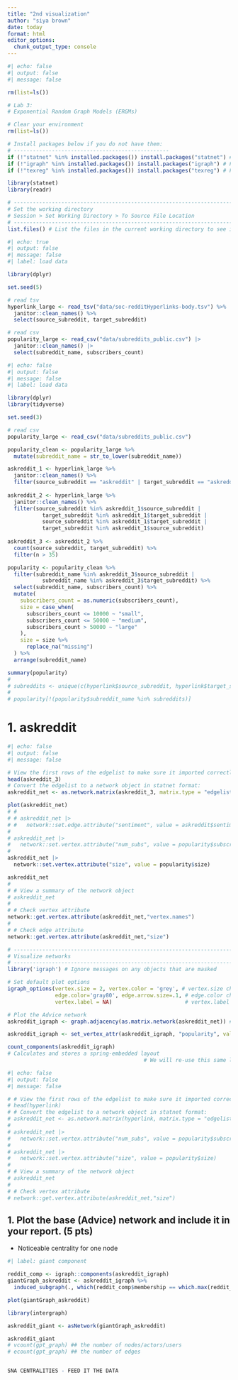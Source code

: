 ```yaml
---
title: "2nd visualization"
author: "siya brown"
date: today 
format: html
editor_options: 
  chunk_output_type: console
---
```


```r
#| echo: false
#| output: false
#| message: false

rm(list=ls())

# Lab 3:
# Exponential Random Graph Models (ERGMs)

# Clear your environment
rm(list=ls())

# Install packages below if you do not have them:
# -------------------------------------------------
if (!"statnet" %in% installed.packages()) install.packages("statnet") # For fitting ERGMs
if (!"igraph" %in% installed.packages()) install.packages("igraph") # For network plotting
if (!"texreg" %in% installed.packages()) install.packages("texreg") # For printing "nicer" model output

library(statnet)
library(readr)

# -------------------------------------------------------------------------------------------------
# Set the working directory
# Session > Set Working Directory > To Source File Location
# -------------------------------------------------------------------------------------------------
list.files() # List the files in the current working directory to see if you're in the right directory

```

```r
#| echo: true
#| output: false
#| message: false
#| label: load data

library(dplyr) 

set.seed(5)

# read tsv
hyperlink_large <- read_tsv("data/soc-redditHyperlinks-body.tsv") %>%
  janitor::clean_names() %>%
  select(source_subreddit, target_subreddit)

# read csv
popularity_large <- read_csv("data/subreddits_public.csv") |> 
  janitor::clean_names() |> 
  select(subreddit_name, subscribers_count)
```



```r
#| echo: false
#| output: false
#| message: false
#| label: load data

library(dplyr) 
library(tidyverse)

set.seed(3)

# read csv
popularity_large <- read_csv("data/subreddits_public.csv")

popularity_clean <- popularity_large %>%
  mutate(subreddit_name = str_to_lower(subreddit_name))

askreddit_1 <- hyperlink_large %>%
  janitor::clean_names() %>%
  filter(source_subreddit == "askreddit" | target_subreddit == "askreddit")
  
askreddit_2 <- hyperlink_large %>%
  janitor::clean_names() %>%
  filter(source_subreddit %in% askreddit_1$source_subreddit | 
           target_subreddit %in% askreddit_1$target_subreddit |
           source_subreddit %in% askreddit_1$target_subreddit |
           target_subreddit %in% askreddit_1$source_subreddit)
  
askreddit_3 <- askreddit_2 %>%
  count(source_subreddit, target_subreddit) %>%
  filter(n > 35)

popularity <- popularity_clean %>%
  filter(subreddit_name %in% askreddit_3$source_subreddit | 
           subreddit_name %in% askreddit_3$target_subreddit) %>%
  select(subreddit_name, subscribers_count) %>%
  mutate(
    subscribers_count = as.numeric(subscribers_count),
    size = case_when(
      subscribers_count <= 10000 ~ "small",
      subscribers_count <= 50000 ~ "medium",
      subscribers_count > 50000 ~ "large"
    ),
    size = size %>% 
      replace_na("missing")
  ) %>% 
  arrange(subreddit_name)

summary(popularity)
# 
# subreddits <- unique(c(hyperlink$source_subreddit, hyperlink$target_subreddit))
# 
# popularity[!(popularity$subreddit_name %in% subreddits)]

```


# 1. askreddit
```r
#| echo: false
#| output: false
#| message: false

# View the first rows of the edgelist to make sure it imported correctly:
head(askreddit_3)
# Convert the edgelist to a network object in statnet format:
askreddit_net <- as.network.matrix(askreddit_3, matrix.type = "edgelist") 

plot(askreddit_net)
# # 
# # askreddit_net |> 
# #   network::set.edge.attribute("sentiment", value = askreddit$sentiment)
# 
# askreddit_net |>
#   network::set.vertex.attribute("num_subs", value = popularity$subscribers_count)
# 
askreddit_net |>
  network::set.vertex.attribute("size", value = popularity$size)

askreddit_net
# 
# # View a summary of the network object
# askreddit_net
# 
# # Check vertex attribute
network::get.vertex.attribute(askreddit_net,"vertex.names")
# 
# # Check edge attribute
network::get.vertex.attribute(askreddit_net,"size")

```


```r
# ----------------------------------------------------------------------------
# Visualize networks
# ----------------------------------------------------------------------------
library('igraph') # Ignore messages on any objects that are masked

# Set default plot options
igraph_options(vertex.size = 2, vertex.color = 'grey', # vertex.size changes the size of nodes; vertex.color changes the color of nodes
               edge.color='gray80', edge.arrow.size=.1, # edge.color changes the color of ties; edge.arrow.size changes the size of tie arrow heads
               vertex.label = NA)                       # vertex.label = NA specifies not to display vertex labels in the plot

# Plot the Advice network
askreddit_igraph <- graph.adjacency(as.matrix.network(askreddit_net)) # make an igraph network object from statnet network object

askreddit_igraph <- set_vertex_attr(askreddit_igraph, "popularity", value = network::get.vertex.attribute(askreddit_net,"size"))

count_components(askreddit_igraph)
# Calculates and stores a spring-embedded layout
                                           # We will re-use this same layout for each plot, so nodes are always in the same place


```


```r
#| echo: false
#| output: false
#| message: false

# # View the first rows of the edgelist to make sure it imported correctly:
# head(hyperlink)
# # Convert the edgelist to a network object in statnet format:
# askreddit_net <- as.network.matrix(hyperlink, matrix.type = "edgelist") 
# 
# askreddit_net |>
#   network::set.vertex.attribute("num_subs", value = popularity$subscribers_count)
# 
# askreddit_net |>
#   network::set.vertex.attribute("size", value = popularity$size)
# 
# # View a summary of the network object
# askreddit_net
# 
# # Check vertex attribute
# network::get.vertex.attribute(askreddit_net,"size")

```

## 1. Plot the base (Advice) network and include it in your report. **(5 pts)**

- Noticeable centrality for one node

```r
#| label: giant component

reddit_comp <- igraph::components(askreddit_igraph)
giantGraph_askreddit <- askreddit_igraph %>%
  induced_subgraph(., which(reddit_comp$membership == which.max(reddit_comp$csize)))

plot(giantGraph_askreddit)

library(intergraph)

askreddit_giant <- asNetwork(giantGraph_askreddit)

askreddit_giant
# vcount(gpt_graph) ## the number of nodes/actors/users
# ecount(gpt_graph) ## the number of edges


SNA CENTRALITIES - FEED IT THE DATA 
```
